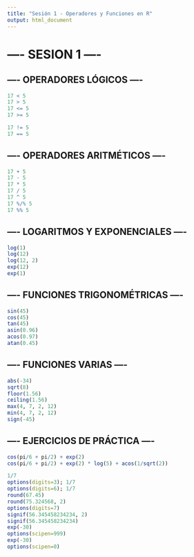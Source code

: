 ---
title: "Sesión 1 - Operadores y Funciones en R"
output: html_document
---

# ---- SESION 1 ----

## ---- OPERADORES LÓGICOS ----
```{r}
17 < 5
17 > 5
17 <= 5
17 >= 5

17 != 5
17 == 5
```

## ---- OPERADORES ARITMÉTICOS ----
```{r}
17 + 5
17 - 5
17 * 5
17 / 5
17 ^ 5
17 %/% 5
17 %% 5
```

## ---- LOGARITMOS Y EXPONENCIALES ----
```{r}
log(1)
log(12)
log(12, 2)
exp(12)
exp(1)
```

## ---- FUNCIONES TRIGONOMÉTRICAS ----
```{r}
sin(45)
cos(45)
tan(45)
asin(0.96)
acos(0.97)
atan(0.45)
```

## ---- FUNCIONES VARIAS ----
```{r}
abs(-34)
sqrt(8)
floor(1.56)
ceiling(1.56)
max(4, 7, 2, 12)
min(4, 7, 2, 12)
sign(-45)
```

## ---- EJERCICIOS DE PRÁCTICA ----
```{r}
cos(pi/6 + pi/2) + exp(2)
cos(pi/6 + pi/2) + exp(2) * log(5) + acos(1/sqrt(2))

1/7
options(digits=3); 1/7
options(digits=6); 1/7
round(67.45)
round(75.324568, 2)
options(digits=7)
signif(56.345458234234, 2)
signif(56.345458234234)
exp(-30)
options(scipen=999)
exp(-30)
options(scipen=0)
```
